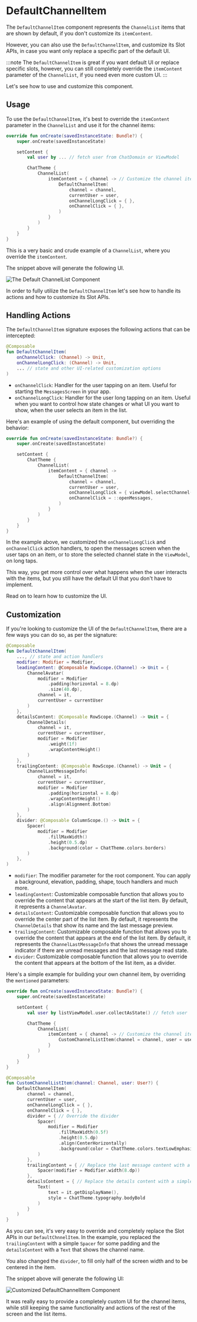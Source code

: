 # DefaultChannelItem

The `DefaultChannelItem` component represents the `ChannelList` items that are shown by default, if you don't customize its `itemContent`.

However, you can also use the `DefaultChannelItem`, and customize its Slot APIs, in case you want only replace a specific part of the default UI. 

:::note 
The `DefaultChannelItem` is great if you want default UI or replace specific slots, however, you can still completely override the `itemContent` parameter of the `ChannelList`, if you need even more custom UI.
:::

Let's see how to use and customize this component.

## Usage

To use the `DefaultChannelItem`, it's best to override the `itemContent` parameter in the `ChannelList` and use it for the channel items:

```kotlin
override fun onCreate(savedInstanceState: Bundle?) {
	super.onCreate(savedInstanceState)

	setContent {
		val user by ... // fetch user from ChatDomain or ViewModel

		ChatTheme {
			ChannelList(
				itemContent = { channel -> // Customize the channel items
					DefaultChannelItem(
						channel = channel,
						currentUser = user,
						onChannelLongClick = { },
						onChannelClick = { },
					)
				}
			)
		}
	}
}
```

This is a very basic and crude example of a `ChannelList`, where you override the `itemContent`.

The snippet above will generate the following UI.

![The Default ChannelList Component](../../assets/compose_default_channel_list_component.png)

In order to fully utilize the `DefaultChannelItem` let's see how to handle its actions and how to customize its Slot APIs.

## Handling Actions

The `DefaultChannelItem` signature exposes the following actions that can be intercepted:

```kotlin
@Composable
fun DefaultChannelItem(
	onChannelClick: (Channel) -> Unit,
	onChannelLongClick: (Channel) -> Unit,
    ... // state and other UI-related customization options 
)
```

* `onChannelClick`: Handler for the user tapping on an item. Useful for starting the `MessagesScreen` in your app.
* `onChannelLongClick`: Handler for the user long tapping on an item. Useful when you want to control how state changes or what UI you want to show, when the user selects an item in the list.

Here's an example of using the default component, but overriding the behavior:

```kotlin
override fun onCreate(savedInstanceState: Bundle?) {
    super.onCreate(savedInstanceState)

    setContent {
        ChatTheme {
			ChannelList(
				itemContent = { channel ->
					DefaultChannelItem(
						channel = channel,
						currentUser = user,
						onChannelLongClick = { viewModel.selectChannel(it) },
						onChannelClick = ::openMessages,
					)
				}
			)
        }
    }
}
```

In the example above, we customized the `onChannelLongClick`  and `onChannelClick` action handlers, to open the messages screen when the user taps on an item, or to store the selected channel state in the `ViewModel`, on long taps.

This way, you get more control over what happens when the user interacts with the items, but you still have the default UI that you don't have to implement.

Read on to learn how to customize the UI.

## Customization

If you're looking to customize the UI of the `DefaultChannelItem`, there are a few ways you can do so, as per the signature:

```kotlin
@Composable
fun DefaultChannelItem(
    ..., // state and action handlers
    modifier: Modifier = Modifier,
    leadingContent: @Composable RowScope.(Channel) -> Unit = {
        ChannelAvatar(
            modifier = Modifier
                .padding(horizontal = 8.dp)
                .size(40.dp),
            channel = it,
            currentUser = currentUser
        )
    },
    detailsContent: @Composable RowScope.(Channel) -> Unit = {
        ChannelDetails(
            channel = it,
            currentUser = currentUser,
            modifier = Modifier
                .weight(1f)
                .wrapContentHeight()
        )
    },
    trailingContent: @Composable RowScope.(Channel) -> Unit = {
        ChannelLastMessageInfo(
            channel = it,
            currentUser = currentUser,
            modifier = Modifier
                .padding(horizontal = 8.dp)
                .wrapContentHeight()
                .align(Alignment.Bottom)
        )
    },
    divider: @Composable ColumnScope.() -> Unit = {
        Spacer(
            modifier = Modifier
                .fillMaxWidth()
                .height(0.5.dp)
                .background(color = ChatTheme.colors.borders)
        )
    },
)
```

* `modifier`: The modifier parameter for the root component. You can apply a background, elevation, padding, shape, touch handlers and much more.
* `leadingContent`: Customizable composable function that allows you to override the content that appears at the start of the list item. By default, it represents a `ChannelAvatar`.
* `detailsContent`: Customizable composable function that allows you to override the center part of the list item. By default, it represents the `ChannelDetails` that show its name and the last message preview.
* `trailingContent`: Customizable composable function that allows you to override the content that appears at the end of the list item. By default, it represents the `ChannelLastMessageInfo` that shows the unread message indicator if there are unread messages and the last message read state.
* `divider`: Customizable composable function that allows you to override the content that appears at the bottom of the list item, as a divider.

Here's a simple example for building your own channel item, by overriding the `mentioned` parameters:

```kotlin
override fun onCreate(savedInstanceState: Bundle?) {
    super.onCreate(savedInstanceState)

    setContent {
        val user by listViewModel.user.collectAsState() // fetch user

        ChatTheme {
            ChannelList(
                itemContent = { channel -> // Customize the channel items
                    CustomChannelListItem(channel = channel, user = user)
                }
            )
        }
    }
}

@Composable
fun CustomChannelListItem(channel: Channel, user: User?) {
    DefaultChannelItem(
        channel = channel,
        currentUser = user,
        onChannelLongClick = { },
        onChannelClick = { },
        divider = { // Override the divider
            Spacer(
                modifier = Modifier
                    .fillMaxWidth(0.5f)
                    .height(0.5.dp)
                    .align(CenterHorizontally)
                    .background(color = ChatTheme.colors.textLowEmphasis)
            )
        },
        trailingContent = { // Replace the last message content with a spacer
            Spacer(modifier = Modifier.width(8.dp))
        },
        detailsContent = { // Replace the details content with a simple Text
            Text(
                text = it.getDisplayName(),
                style = ChatTheme.typography.bodyBold
            )
        }
    )
}
```

As you can see, it's very easy to override and completely replace the Slot APIs in our `DefaultChnnelItem`. In the example, you replaced the `trailingContent` with a simple `Spacer` for some padding and the `detailsContent` with a `Text` that shows the channel name.

You also changed the `divider`, to fill only half of the screen width and to be centered in the item.

The snippet above will generate the following UI:

![Customized DefaultChannelItem Component](../../assets/compose_customized_default_channel_item.png)

It was really easy to provide a completely custom UI for the channel items, while still keeping the same functionality and actions of the rest of the screen and the list items.
